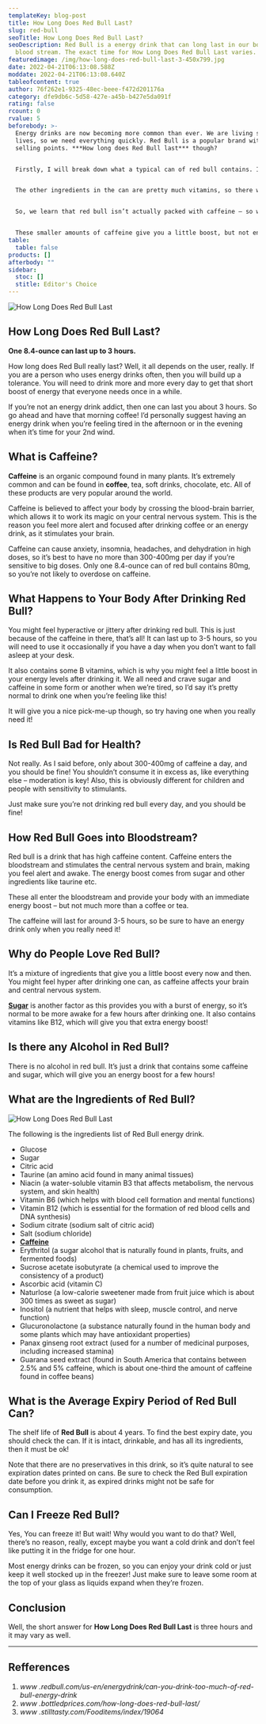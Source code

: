 ```yaml
---
templateKey: blog-post
title: How Long Does Red Bull Last?
slug: red-bull
seoTitle: How Long Does Red Bull Last?
seoDescription: Red Bull is a energy drink that can long last in our body or
  blood stream. The exact time for How Long Does Red Bull Last varies.
featuredimage: /img/how-long-does-red-bull-last-3-450x799.jpg
date: 2022-04-21T06:13:08.588Z
moddate: 2022-04-21T06:13:08.640Z
tableofcontent: true
author: 76f262e1-9325-48ec-beee-f472d201176a
category: dfe9db6c-5d58-427e-a45b-b427e5da091f
rating: false
rcount: 0
rvalue: 5
beforebody: >-
  Energy drinks are now becoming more common than ever. We are living so busy
  lives, so we need everything quickly. Red Bull is a popular brand with many
  selling points. ***How long does Red Bull last*** though?


  Firstly, I will break down what a typical can of red bull contains. It contains a blend of caffeine taurine and other B vitamins. On the back of the can, it will tell you how much caffeine is in there – generally 80mg. Compare this to an average cup of coffee with 95mg; it’s actually not that much!


  The other ingredients in the can are pretty much vitamins, so there won’t really get you high or give you energy straight away after your drink them. It will just help your body get back to normal if it’s lacking some things than others.


  So, we learn that red bull isn’t actually packed with caffeine – so why is it so popular? Well, this is because of something called “energy blend.” It contains some smaller amounts of caffeine as well as some other ingredients, such as taurine (an amino acid that has been shown to help improve blood flow and can be beneficial for people with diabetes).


  These smaller amounts of caffeine give you a little boost, but not enough to make you feel hyper or jittery. It’s just enough to help wake you up! As they say, “**[Red Bull Gives you Wings](https://www.redbull.com/)**,” so how long does that last?
table:
  table: false
products: []
afterbody: ""
sidebar:
  stoc: []
  stitle: Editor's Choice
---
```

![How Long Does Red Bull Last](/img/how-long-does-red-bull-last-3-450x799.jpg "How Long Does Red Bull Last")

## How Long Does Red Bull Last?

**One 8.4-ounce can last up to 3 hours.**

How long does Red Bull really last? Well, it all depends on the user, really. If you are a person who uses energy drinks often, then you will build up a tolerance. You will need to drink more and more every day to get that short boost of energy that everyone needs once in a while.

If you’re not an energy drink addict, then one can last you about 3 hours. So go ahead and have that morning coffee! I’d personally suggest having an energy drink when you’re feeling tired in the afternoon or in the evening when it’s time for your 2nd wind.

## What is Caffeine?

**Caffeine** is an organic compound found in many plants. It’s extremely common and can be found in **coffee**, tea, soft drinks, chocolate, etc. All of these products are very popular around the world.

Caffeine is believed to affect your body by crossing the blood-brain barrier, which allows it to work its magic on your central nervous system. This is the reason you feel more alert and focused after drinking coffee or an energy drink, as it stimulates your brain.

Caffeine can cause anxiety, insomnia, headaches, and dehydration in high doses, so it’s best to have no more than 300-400mg per day if you’re sensitive to big doses. Only one 8.4-ounce can of red bull contains 80mg, so you’re not likely to overdose on caffeine.

## What Happens to Your Body After Drinking Red Bull?

You might feel hyperactive or jittery after drinking red bull. This is just because of the caffeine in there, that’s all! It can last up to 3-5 hours, so you will need to use it occasionally if you have a day when you don’t want to fall asleep at your desk.

It also contains some B vitamins, which is why you might feel a little boost in your energy levels after drinking it. We all need and crave sugar and caffeine in some form or another when we’re tired, so I’d say it’s pretty normal to drink one when you’re feeling like this!

It will give you a nice pick-me-up though, so try having one when you really need it!

## Is Red Bull Bad for Health?

Not really. As I said before, only about 300-400mg of caffeine a day, and you should be fine! You shouldn’t consume it in excess as, like everything else – moderation is key! Also, this is obviously different for children and people with sensitivity to stimulants.

Just make sure you’re not drinking red bull every day, and you should be fine!

## How Red Bull Goes into Bloodstream?

Red bull is a drink that has high caffeine content. Caffeine enters the bloodstream and stimulates the central nervous system and brain, making you feel alert and awake. The energy boost comes from sugar and other ingredients like taurine etc.

These all enter the bloodstream and provide your body with an immediate energy boost – but not much more than a coffee or tea.

The caffeine will last for around 3-5 hours, so be sure to have an energy drink only when you really need it!

## Why do People Love Red Bull?

It’s a mixture of ingredients that give you a little boost every now and then. You might feel hyper after drinking one can, as caffeine affects your brain and central nervous system.

**[Sugar](https://en.wikipedia.org/wiki/Sugar)** is another factor as this provides you with a burst of energy, so it’s normal to be more awake for a few hours after drinking one. It also contains vitamins like B12, which will give you that extra energy boost!

## Is there any Alcohol in Red Bull?

There is no alcohol in red bull. It’s just a drink that contains some caffeine and sugar, which will give you an energy boost for a few hours!

## What are the Ingredients of Red Bull?

![How Long Does Red Bull Last](/img/how-long-does-red-bull-last-768x576.jpg "How Long Does Red Bull Last")

The following is the ingredients list of Red Bull energy drink.

* Glucose
* Sugar
* Citric acid
* Taurine (an amino acid found in many animal tissues)
* Niacin (a water-soluble vitamin B3 that affects metabolism, the nervous system, and skin health)
* Vitamin B6 (which helps with blood cell formation and mental functions)
* Vitamin B12 (which is essential for the formation of red blood cells and DNA synthesis)
* Sodium citrate (sodium salt of citric acid)
* Salt (sodium chloride)
* **[Caffeine](https://en.wikipedia.org/wiki/Caffeine)**
* Erythritol (a sugar alcohol that is naturally found in plants, fruits, and fermented foods)
* Sucrose acetate isobutyrate (a chemical used to improve the consistency of a product)
* Ascorbic acid (vitamin C)
* Naturlose (a low-calorie sweetener made from fruit juice which is about 300 times as sweet as sugar)
* Inositol (a nutrient that helps with sleep, muscle control, and nerve function)
* Glucuronolactone (a substance naturally found in the human body and some plants which may have antioxidant properties)
* Panax ginseng root extract (used for a number of medicinal purposes, including increased stamina)
* Guarana seed extract (found in South America that contains between 2.5% and 5% caffeine, which is about one-third the amount of caffeine found in coffee beans)

## What is the Average Expiry Period of Red Bull Can?

The shelf life of **Red Bull** is about 4 years. To find the best expiry date, you should check the can. If it is intact, drinkable, and has all its ingredients, then it must be ok!

Note that there are no preservatives in this drink, so it’s quite natural to see expiration dates printed on cans. Be sure to check the Red Bull expiration date before you drink it, as expired drinks might not be safe for consumption.

## Can I Freeze Red Bull?

Yes, You can freeze it! But wait! Why would you want to do that? Well, there’s no reason, really, except maybe you want a cold drink and don’t feel like putting it in the fridge for one hour.

Most energy drinks can be frozen, so you can enjoy your drink cold or just keep it well stocked up in the freezer! Just make sure to leave some room at the top of your glass as liquids expand when they’re frozen.

## Conclusion

Well, the short answer for **How Long Does Red Bull Last** is three hours and it may vary as well.

- - -

## Refferences

1. *www .redbull.com/us-en/energydrink/can-you-drink-too-much-of-red-bull-energy-drink*
2. *www .bottledprices.com/how-long-does-red-bull-last/*
3. *www .stilltasty.com/Fooditems/index/19064*